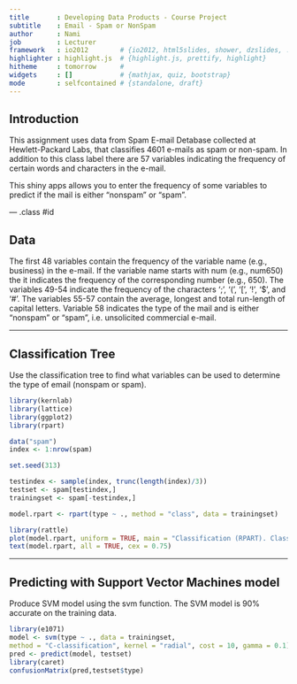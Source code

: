 ```yaml
---
title       : Developing Data Products - Course Project
subtitle    : Email - Spam or NonSpam
author      : Nami
job         : Lecturer
framework   : io2012        # {io2012, html5slides, shower, dzslides, ...}
highlighter : highlight.js  # {highlight.js, prettify, highlight}
hitheme     : tomorrow      # 
widgets     : []            # {mathjax, quiz, bootstrap}
mode        : selfcontained # {standalone, draft}
---
```


## Introduction

This assignment uses data from Spam E-mail Detabase collected at Hewlett-Packard Labs, that classifies 4601 e-mails as spam or non-spam. 
In addition to this class label there are 57 variables indicating the frequency of certain words and characters in the e-mail. 

This shiny apps allows you to enter the frequency of some variables to predict if the mail is either "nonspam" or "spam".

--- .class #id 

## Data

The first 48 variables contain the frequency of the variable name (e.g., business) in the e-mail. If the variable name starts with num (e.g., num650) the it indicates the frequency of the corresponding number (e.g., 650). 
The variables 49-54 indicate the frequency of the characters ';', '(', '[', '!', '\$', and '#'. The variables 55-57 contain the average, longest and total run-length of capital letters. Variable 58 indicates the type of the mail and is either "nonspam" or "spam", i.e. unsolicited commercial e-mail.

--- 

## Classification Tree
Use the classification tree to find what variables can be used to determine the type of email (nonspam or spam).

```r
library(kernlab)
library(lattice)
library(ggplot2)
library(rpart)

data("spam")
index <- 1:nrow(spam)

set.seed(313)

testindex <- sample(index, trunc(length(index)/3))
testset <- spam[testindex,]
trainingset <- spam[-testindex,]

model.rpart <- rpart(type ~ ., method = "class", data = trainingset)

library(rattle)
plot(model.rpart, uniform = TRUE, main = "Classification (RPART). Classification Tree for SPAM")
text(model.rpart, all = TRUE, cex = 0.75)

```

--- 

## Predicting with Support Vector Machines model
Produce SVM model using the svm function. The SVM model is 90% accurate on the training data.
```r
library(e1071)
model <- svm(type ~ ., data = trainingset, 
method = "C-classification", kernel = "radial", cost = 10, gamma = 0.1)
pred <- predict(model, testset)
library(caret)
confusionMatrix(pred,testset$type)
```
